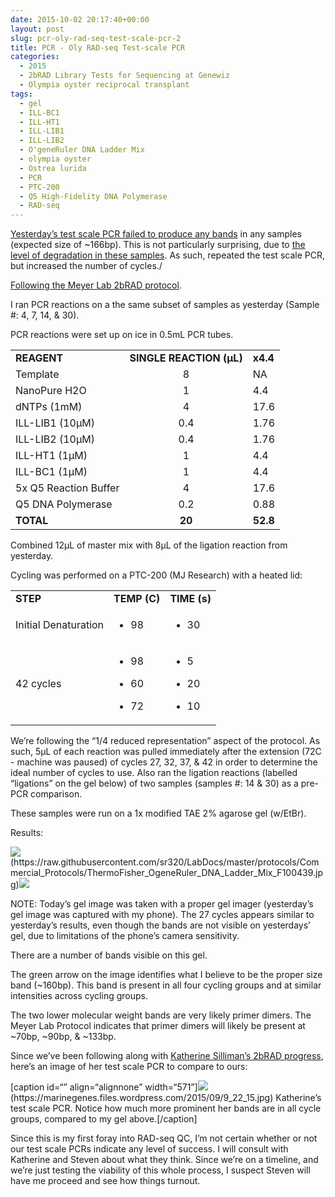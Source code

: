 ```yaml
---
date: 2015-10-02 20:17:40+00:00
layout: post
slug: pcr-oly-rad-seq-test-scale-pcr-2
title: PCR - Oly RAD-seq Test-scale PCR
categories:
  - 2015
  - 2bRAD Library Tests for Sequencing at Genewiz
  - Olympia oyster reciprocal transplant
tags:
  - gel
  - ILL-BC1
  - ILL-HT1
  - ILL-LIB1
  - ILL-LIB2
  - O'geneRuler DNA Ladder Mix
  - olympia oyster
  - Ostrea lurida
  - PCR
  - PTC-200
  - Q5 High-Fidelity DNA Polymerase
  - RAD-seq
---
```


[Yesterday's test scale PCR failed to produce any bands](https://robertslab.github.io/sams-notebook/posts/2015/2015-10-01-pcr-oly-rad-seq-test-scale-pcr/) in any samples (expected size of ~166bp). This is not particularly surprising, due to [the level of degradation in these samples](https://robertslab.github.io/sams-notebook/2015/09/17/agarose-gel-olympia-oyster-whole-body-gdna-integrity-check/). As such, repeated the test scale PCR, but increased the number of cycles./

[Following the Meyer Lab 2bRAD protocol](https://github.com/sr320/LabDocs/blob/master/protocols/External_Protocols/2bRAD_11Aug2015.pdf).

I ran PCR reactions on a the same subset of samples as yesterday (Sample #: 4, 7, 14, & 30).

PCR reactions were set up on ice in 0.5mL PCR tubes.

<table >
<tbody >
<tr >

<td >**REAGENT**
</td>

<td >**SINGLE REACTION (μL)**
</td>

<td >**x4.4**
</td>
</tr>
<tr >

<td >Template
</td>

<td style="text-align: center;" >8
</td>

<td >NA
</td>
</tr>
<tr >

<td >NanoPure H2O
</td>

<td style="text-align: center;" >1
</td>

<td >4.4
</td>
</tr>
<tr >

<td >dNTPs (1mM)
</td>

<td style="text-align: center;" >4
</td>

<td >17.6
</td>
</tr>
<tr >

<td >ILL-LIB1 (10μM)
</td>

<td style="text-align: center;" >0.4
</td>

<td >1.76
</td>
</tr>
<tr >

<td >ILL-LIB2 (10μM)
</td>

<td style="text-align: center;" >0.4
</td>

<td >1.76
</td>
</tr>
<tr >

<td >ILL-HT1 (1μM)
</td>

<td style="text-align: center;" >1
</td>

<td >4.4
</td>
</tr>
<tr >

<td >ILL-BC1 (1μM)
</td>

<td style="text-align: center;" >1
</td>

<td >4.4
</td>
</tr>
<tr >

<td >5x Q5 Reaction Buffer
</td>

<td style="text-align: center;" >4
</td>

<td >17.6
</td>
</tr>
<tr >

<td >Q5 DNA Polymerase
</td>

<td style="text-align: center;" >0.2
</td>

<td >0.88
</td>
</tr>
<tr >

<td >**TOTAL**
</td>

<td style="text-align: center;" >**20**
</td>

<td >**52.8**
</td>
</tr>
</tbody>
</table>



Combined 12μL of master mix with 8μL of the ligation reaction from yesterday.

Cycling was performed on a PTC-200 (MJ Research) with a heated lid:

<table >
<tbody >
<tr >

<td >**STEP**
</td>

<td style="text-align: left;" >**TEMP (C)**
</td>

<td >**TIME (s)**
</td>
</tr>
<tr >

<td >Initial Denaturation
</td>

<td >



    
  * 98



</td>

<td >



    
  * 30



</td>
</tr>
<tr >

<td >42 cycles
</td>

<td >



    
  * 98

    
  * 60

    
  * 72



</td>

<td >



    
  * 5

    
  * 20

    
  * 10



</td>
</tr>
</tbody>
</table>

We're following the "1/4 reduced representation" aspect of the protocol. As such, 5μL of each reaction was pulled immediately after the extension (72C - machine was paused) of cycles 27, 32, 37, & 42 in order to determine the ideal number of cycles to use. Also ran the ligation reactions (labelled "ligations" on the gel below) of two samples (samples #: 14 & 30) as a pre-PCR comparison.

These samples were run on a 1x modified TAE 2% agarose gel (w/EtBr).

Results:

![](https://raw.githubusercontent.com/sr320/LabDocs/master/protocols/Commercial_Protocols/ThermoFisher_OgeneRuler_DNA_Ladder_Mix_F100439.jpg)(https://raw.githubusercontent.com/sr320/LabDocs/master/protocols/Commercial_Protocols/ThermoFisher_OgeneRuler_DNA_Ladder_Mix_F100439.jpg)[![](http://eagle.fish.washington.edu/Arabidopsis/20151002_oly_RAD_gel.jpg)](http://eagle.fish.washington.edu/Arabidopsis/20151002_oly_RAD_gel.jpg)





















NOTE: Today's gel image was taken with a proper gel imager (yesterday's gel image was captured with my phone). The 27 cycles appears similar to yesterday's results, even though the bands are not visible on yesterdays' gel, due to limitations of the phone's camera sensitivity.

There are a number of bands visible on this gel.

The green arrow on the image identifies what I believe to be the proper size band (~160bp). This band is present in all four cycling groups and at similar intensities across cycling groups.

The two lower molecular weight bands are very likely primer dimers. The Meyer Lab Protocol indicates that primer dimers will likely be present at ~70bp, ~90bp, & ~133bp.

Since we've been following along with [Katherine Silliman's 2bRAD progress](https://marinegenes.com/2015/09/23/tuesday-92215/), here's an image of her test scale PCR to compare to ours:

[caption id="" align="alignnone" width="571"]![](https://marinegenes.files.wordpress.com/2015/09/9_22_15.jpg)(https://marinegenes.files.wordpress.com/2015/09/9_22_15.jpg) Katherine's test scale PCR. Notice how much more prominent her bands are in all cycle groups, compared to my gel above.[/caption]



Since this is my first foray into RAD-seq QC, I'm not certain whether or not our test scale PCRs indicate any level of success. I will consult with Katherine and Steven about what they think. Since we're on a timeline, and we're just testing the viability of this whole process, I suspect Steven will have me proceed and see how things turnout.
